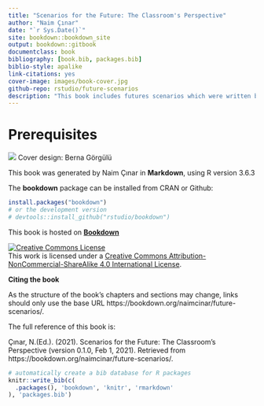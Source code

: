 ```yaml
--- 
title: "Scenarios for the Future: The Classroom's Perspective"
author: "Naim Çınar"
date: "`r Sys.Date()`"
site: bookdown::bookdown_site
output: bookdown::gitbook
documentclass: book
bibliography: [book.bib, packages.bib]
biblio-style: apalike
link-citations: yes
cover-image: images/book-cover.jpg
github-repo: rstudio/future-scenarios
description: "This book includes futures scenarios which were written by students of the Advertinig Projects Course"
---
```


# Prerequisites {-}

![](images/book-cover.jpg)
Cover design: Berna Görgülü

This book was generated by Naim Çınar in **Markdown**, using R version 3.6.3

The **bookdown** package can be installed from CRAN or Github:

```r
install.packages("bookdown")
# or the development version
# devtools::install_github("rstudio/bookdown")
```

This book is hosted on **[Bookdown](https://bookdown.org)**

<a rel="license" markdown="1" href="http://creativecommons.org/licenses/by-nc-sa/4.0/"><img alt="Creative Commons License" style="border-width:0" src="https://i.creativecommons.org/l/by-nc-sa/4.0/88x31.png" /></a><br />This work is licensed under a <a rel="license" href="http://creativecommons.org/licenses/by-nc-sa/4.0/">Creative Commons Attribution-NonCommercial-ShareAlike 4.0 International License</a>.

**Citing the book**

As the structure of the book’s chapters and sections may change, links should only use the base URL https://bookdown.org/naimcinar/future-scenarios/.

The full reference of this book is:

Çınar, N.(Ed.). (2021). Scenarios for the Future: The Classroom's Perspective (version 0.1.0, Feb 1, 2021).
Retrieved from https://bookdown.org/naimcinar/future-scenarios/.


```r
# automatically create a bib database for R packages
knitr::write_bib(c(
  .packages(), 'bookdown', 'knitr', 'rmarkdown'
), 'packages.bib')
```
